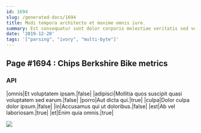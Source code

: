 ```yaml
---
id: 1694
slug: /generated-docs/1694
title: Modi tempora architecto et maxime omnis iure.
summary: Est consequatur sunt dolor corporis molestiae veritatis sed vel beatae.
date: '2019-12-20'
tags: '["parsing", "ivory", "multi-byte"]'
---
```


## Page #1694 : Chips Berkshire Bike metrics
### API

|omnis|Et voluptatem ipsam.|false|
|adipisci|Mollitia quos suscipit quasi voluptatem sed earum.|false|
|porro|Aut dicta qui.|true|
|culpa|Dolor culpa dolor ipsum.|false|
|in|Accusamus qui ut doloribus.|false|
|est|Ab vel laboriosam.|true|
|et|Enim quia omnis.|true|


![](/assets/cats-1.jpg)



